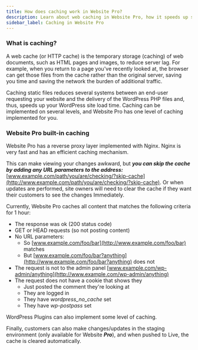 ```yaml
---
title: How does caching work in Website Pro?
description: Learn about web caching in Website Pro, how it speeds up site performance, and how to manage cached content.
sidebar_label: Caching in Website Pro
---
```


### **What is caching?**

A web cache (or HTTP cache) is the temporary storage (caching) of web documents, such as HTML pages and images, to reduce server lag. For example, when you return to a page you've recently looked at, the browser can get those files from the cache rather than the original server, saving you time and saving the network the burden of additional traffic.

Caching static files reduces several systems between an end-user requesting your website and the delivery of the WordPress PHP files and, thus, speeds up your WordPress site load time. Caching can be implemented on several levels, and Website Pro has one level of caching implemented for you.

### **Website Pro built-in caching**

Website Pro has a reverse proxy layer implemented with Nginx. Nginx is very fast and has an efficient caching mechanism. 

This can make viewing your changes awkward, but **_you can skip the cache by adding any URL parameters to the address:_** [www.example.com/path/you/are/checking/?skip-cache](http://www.example.com/path/you/are/checking/?skip-cache). Or when updates are performed, site owners will need to clear the cache if they want their customers to see the changes Immediately. 

Currently, Website Pro caches all content that matches the following criteria for 1 hour:

- The response was ok (200 status code)
- GET or HEAD requests (so not posting content)
- No URL parameters:
  - So [www.example.com/foo/bar](http://www.example.com/foo/bar) matches
  - But [www.example.com/foo/bar?anything](http://www.example.com/foo/bar?anything) does not
- The request is not to the admin panel [www.example.com/wp-admin/anything](http://www.example.com/wp-admin/anything)
- The request does not have a cookie that shows they
  - Just posted the comment they're looking at
  - They are logged in
  - They have _wordpress_no_cache_ set
  - They have _wp-postpass_ set

WordPress Plugins can also implement some level of caching.

Finally, customers can also make changes/updates in the staging environment (only available for Website **_Pro_**), and when pushed to Live, the cache is cleared automatically.